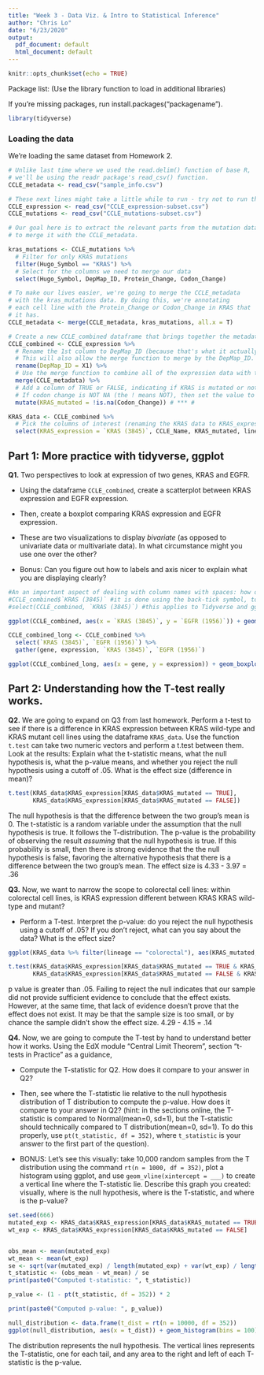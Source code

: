 ```yaml
---
title: "Week 3 - Data Viz. & Intro to Statistical Inference"
author: "Chris Lo"
date: "6/23/2020"
output:
  pdf_document: default
  html_document: default
---
```


```r
knitr::opts_chunk$set(echo = TRUE)
```


Package list:
(Use the library function to load in additional libraries)

If you're missing packages, run install.packages("packagename").
```r
library(tidyverse)
```

### Loading the data

We're loading the same dataset from Homework 2.

```r
# Unlike last time where we used the read.delim() function of base R,
# we'll be using the readr package's read_csv() function.
CCLE_metadata <- read_csv("sample_info.csv")

# These next lines might take a little while to run - try not to run them too many times!
CCLE_expression <- read_csv("CCLE_expression-subset.csv")
CCLE_mutations <- read_csv("CCLE_mutations-subset.csv")
```

```r
# Our goal here is to extract the relevant parts from the mutation data 
# to merge it with the CCLE_metadata.

kras_mutations <- CCLE_mutations %>%
  # Filter for only KRAS mutations
  filter(Hugo_Symbol == "KRAS") %>% 
  # Select for the columns we need to merge our data
  select(Hugo_Symbol, DepMap_ID, Protein_Change, Codon_Change)

# To make our lives easier, we're going to merge the CCLE_metadata 
# with the kras_mutations data. By doing this, we're annotating
# each cell line with the Protein_Change or Codon_Change in KRAS that
# it has. 
CCLE_metadata <- merge(CCLE_metadata, kras_mutations, all.x = T)
```
 
```r
# Create a new CCLE_combined dataframe that brings together the metadata and expression data.
CCLE_combined <- CCLE_expression %>%
  # Rename the 1st column to DepMap_ID (because that's what it actually represents)
  # This will also allow the merge function to merge by the DepMap_ID.
  rename(DepMap_ID = X1) %>%
  # Use the merge function to combine all of the expression data with the metadata
  merge(CCLE_metadata) %>%
  # Add a column of TRUE or FALSE, indicating if KRAS is mutated or not
  # If codon change is NOT NA (the ! means NOT), then set the value to TRUE.
  mutate(KRAS_mutated = !is.na(Codon_Change)) # *** #

KRAS_data <- CCLE_combined %>%
  # Pick the columns of interest (renaming the KRAS data to KRAS_expression)
  select(KRAS_expression = `KRAS (3845)`, CCLE_Name, KRAS_mutated, lineage)
```

## Part 1: More practice with tidyverse, ggplot

**Q1.** Two perspectives to look at expression of two genes, KRAS and EGFR.

- Using the dataframe `CCLE_combined`, create a scatterplot between KRAS expression and EGFR expression. 

- Then, create a boxplot comparing KRAS expression and EGFR expression. 

- These are two visualizations to display *bivariate* (as opposed to univariate data or multivariate data). In what circumstance might you use one over the other? 

- Bonus: Can you figure out how to labels and axis nicer to explain what you are displaying clearly?


```r
#An an important aspect of dealing with column names with spaces: how does one select them?
#CCLE_combined$`KRAS (3845)` #it is done using the back-tick symbol, to the left of your 1 on your keyboard.
#select(CCLE_combined, `KRAS (3845)`) #this applies to Tidyverse and ggplot. 

ggplot(CCLE_combined, aes(x = `KRAS (3845)`, y = `EGFR (1956)`)) + geom_point() + labs(x = "KRAS Expression", y = "EGFR Expression")

CCLE_combined_long <- CCLE_combined %>% 
  select(`KRAS (3845)`, `EGFR (1956)`) %>%
  gather(gene, expression, `KRAS (3845)`, `EGFR (1956)`)

ggplot(CCLE_combined_long, aes(x = gene, y = expression)) + geom_boxplot() + labs(x = "", y = "Expression (TPM)")

```

## Part 2: Understanding how the T-test really works.

**Q2.** We are going to expand on Q3 from last homework. Perform a t-test to see if there is a difference in KRAS expression between KRAS wild-type and KRAS mutant cell lines using the dataframe `KRAS_data`. Use the function `t.test` can take two numeric vectors and perform a t.test between them. Look at the results: Explain what the t-statistic means, what the null hypothesis is, what the p-value means, and whether you reject the null hypothesis using a cutoff of .05. What is the effect size (difference in mean)?

```r

t.test(KRAS_data$KRAS_expression[KRAS_data$KRAS_mutated == TRUE],
       KRAS_data$KRAS_expression[KRAS_data$KRAS_mutated == FALSE])

```

The null hypothesis is that the difference between the two group's mean is 0. 
The t-statistic is a random variable under the assumption that the null hypothesis is true. It follows the T-distribution. 
The p-value is the probability of observing the result *assuming* that the null hypothesis is true. If this probability is small, then there is strong evidence that the the null hypothesis is false, favoring the alternative hypothesis that there is a difference between the two group's mean. 
The effect size is 4.33 - 3.97 = .36

**Q3.** Now, we want to narrow the scope to colorectal cell lines: within colorectal cell lines, is KRAS expression different between KRAS KRAS wild-type and mutant?

- Perform a T-test. Interpret the p-value: do you reject the null hypothesis using a cutoff of .05? If you don't reject, what can you say about the data? What is the effect size?

```r

ggplot(KRAS_data %>% filter(lineage == "colorectal"), aes(KRAS_mutated, KRAS_expression)) + geom_boxplot()

t.test(KRAS_data$KRAS_expression[KRAS_data$KRAS_mutated == TRUE & KRAS_data$lineage == "colorectal"],
       KRAS_data$KRAS_expression[KRAS_data$KRAS_mutated == FALSE & KRAS_data$lineage == "colorectal"])
```

p value is greater than .05. Failing to reject the null indicates that our sample did not provide sufficient evidence to conclude that the effect exists. However, at the same time, that lack of evidence doesn’t prove that the effect does not exist. It may be that the sample size is too small, or by chance the sample didn't show the effect size.
 4.29 - 4.15 = .14

**Q4.** Now, we are going to compute the T-test by hand to understand better how it works. Using the EdX module "Central Limit Theorem", section "t-tests in Practice" as a guidance, 

- Compute the T-statistic for Q2. How does it compare to your answer in Q2?

- Then, see where the T-statistic lie relative to the null hypothesis distribution of T distribution to compute the p-value. How does it compare to your answer in Q2? (hint: in the sections online, the T-statistic is compared to Normal(mean=0, sd=1), but the T-statistic should technically compared to T distribution(mean=0, sd=1). To do this properly, use `pt(t_statistic, df = 352)`, where `t_statistic` is your answer to the first part of the question). 

- BONUS: Let's see this visually: take 10,000 random samples from the T distribution using the command `rt(n = 1000, df = 352)`, plot a histogram using ggplot, and use `geom_vline(xintercept = ___)` to create a vertical line where the T-statistic lie. Describe this graph you created: visually, where is the null hypothesis, where is the T-statistic, and where is the p-value?

```r
set.seed(666)
mutated_exp <- KRAS_data$KRAS_expression[KRAS_data$KRAS_mutated == TRUE]
wt_exp <- KRAS_data$KRAS_expression[KRAS_data$KRAS_mutated == FALSE]


obs_mean <- mean(mutated_exp)
wt_mean <- mean(wt_exp)
se <- sqrt(var(mutated_exp) / length(mutated_exp) + var(wt_exp) / length(wt_exp))
t_statistic <- (obs_mean - wt_mean) / se
print(paste0("Computed t-statistic: ", t_statistic))

p_value <- (1 - pt(t_statistic, df = 352)) * 2

print(paste0("Computed p-value: ", p_value))

null_distribution <- data.frame(t_dist = rt(n = 10000, df = 352))
ggplot(null_distribution, aes(x = t_dist)) + geom_histogram(bins = 100) + geom_vline(xintercept = t_statistic) + geom_vline(xintercept = -t_statistic)
```

The distribution represents the null hypothesis. The vertical lines represents the T-statistic, one for each tail, and any area to the right and left of each T-statistic is the p-value.   
